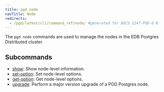 ```yaml
---
title: pgd node
navTitle: Node
redirects:
  - /pgd/latest/cli/command_ref/node/ #generated for DOCS-1247-PGD-6.0-Docs
---
```


The `pgd node` commands are used to manage the nodes in the EDB Postgres Distributed cluster.

## Subcommands

- [show](show): Show node-level information.
- [set-option](set-option): Set node-level options.
- [get-option](get-option): Get node-level options.
- [upgrade](upgrade): Perform a major version upgrade of a PGD Postgres node.

